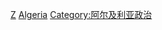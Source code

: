 {{Commonscat|Politicians of Algeria}}

[[Category:各职业阿尔及利亚人|Z]]
[[Category:非洲各国政治人物|Algeria]]
[[Category:阿尔及利亚政治|Category:阿尔及利亚政治]]